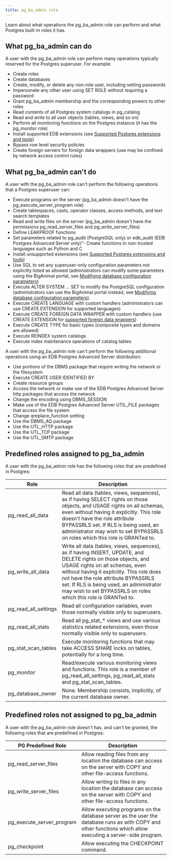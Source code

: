 ```yaml
---
title: pg_ba_admin role
---
```


Learn about what operations the pg_ba_admin role can perform and what Postgres built-in roles it has.

## What pg_ba_admin can do
A user with the pg_ba_admin role can perform many operations typically reserved for the Postgres superuser. For example:

- Create roles
- Create databases
- Create, modify, or delete any non-role user, including setting passwords
- Impersonate any other user using SET ROLE without requiring a password
- Grant pg_ba_admin membership and the corresponding powers to other roles
- Read contents of all Postgres system catalogs in pg_catalog
- Read and write to all user objects (tables, views, and so on)
- Perform all monitoring functions on the Postgres instance (it has the pg_monitor role)
- Install supported EDB extensions (see [Supported Postgres extensions and tools](biganimal/latest/overview/extensions_tools/))
- Bypass row level security policies
- Create foreign servers for foreign data wrappers (use may be confined by network access control rules)

## What pg_ba_admin can't do
A user with the pg_ba_admin role can't perform the following operations that a Postgres superuser can:

- Execute programs on the server (pg_ba_admin doesn't have the pg_execute_server_program role)
- Create tablespaces, casts, operator classes, access methods, and text search templates
- Read and write files on the server (pg_ba_admin doesn't have the permissions pg_read_server_files and pg_write_server_files)
- Define LEAKPROOF functions
- Set parameters related to  pg_audit (PostgreSQL only) or edb_audit (EDB Postgres Advanced Server only)”- Create functions in non-trusted languages such as Python and C
- Install unsupported extensions (see [Supported Postgres extensions and tools](biganimal/latest/overview/extensions_tools/))
- Use SQL to set any superuser-only configuration parameters not explicitly listed as allowed (administrators can modify some parameters using the BigAnimal portal, see [Modifying database configuration parameters](/biganimal/latest/using_cluster/03_modifying_your_cluster/05_db_configuration_parameters/))
- Execute ALTER SYSTEM ... SET to modify the PostgreSQL configuration (administrators can use the BigAnimal portal instead, see [Modifying database configuration parameters](/biganimal/latest/using_cluster/03_modifying_your_cluster/05_db_configuration_parameters/)).
- Execute CREATE LANGUAGE with custom handlers (administrators can use CREATE EXTENSION for supported languages)
- Execute CREATE FOREIGN DATA WRAPPER with custom handlers (use CREATE EXTENSION for [supported foreign data wrappers](/biganimal/release/overview/foreign_data_wrappers))
- Execute CREATE TYPE for basic types (composite types and domains are allowed)
- Execute REINDEX system catalogs
- Execute index maintenance operations of catalog tables


A user with the pg_ba_admin role can't perform the following additional operations using an EDB Postgres Advanced Server distribution:

- Use portions of the DBMS package that require writing the network or the filesystem
- Execute CREATE USER IDENTIFIED BY
- Create resource groups
- Access the network or make use of the EDB Postgres Advanced Server http packages that access the network  
- Change the encoding using DBMS_SESSION 
- Make use of the EDB Postgres Advanced Server UTIL_FILE packages that access the file system
- Change qreplace_function setting
- Use the DBMS_AQ package
- Use the UTL_HTTP package
- Use the UTL_TCP package
- Use the UTL_SMTP package

## Predefined roles assigned to pg_ba_admin

A user with the pg_ba_admin role has the following roles that are predefined in Postgres:

| Role   | Description                                                                                                                                                                                                                                                                                                                                        |
|----------------------|----------------------------------------------------------------------------------------------------------------------------------------------------------------------------------------------------------------------------------------------------------------------------------------------------------------------------------------------------|
| pg_read_all_data     | Read all data (tables, views, sequences), as if having SELECT rights on those objects, and USAGE rights on all schemas, even without having it explicitly. This role doesn't have the role attribute BYPASSRLS set. If RLS is being used, an administrator may wish to set BYPASSRLS on roles which this role is GRANTed to.                      |
| pg_write_all_data    | Write all data (tables, views, sequences), as if having INSERT, UPDATE, and DELETE rights on those objects, and USAGE rights on all schemas, even without having it explicitly. This role does not have the role attribute BYPASSRLS set. If RLS is being used, an administrator may wish to set BYPASSRLS on roles which this role is GRANTed to. |
| pg_read_all_settings | Read all configuration variables, even those normally visible only to superusers.                                                                                                                                                                                                                                                                  |
| pg_read_all_stats    | Read all pg_stat_* views and use various statistics related extensions, even those normally visible only to superusers.                                                                                                                                                                                                                            |
| pg_stat_scan_tables  | Execute monitoring functions that may take ACCESS SHARE locks on tables, potentially for a long time.                                                                                                                                                                                                                                              |
| pg_monitor           | Read/execute various monitoring views and functions. This role is a member of pg_read_all_settings, pg_read_all_stats and pg_stat_scan_tables.                                                                                                                                                                                                     |
| pg_database_owner    | None. Membership consists, implicitly, of the current database owner.                                                                                                                                                                                                                                                                              |

## Predefined roles not assigned to pg_ba_admin

A user with the pg_ba_admin role doesn't has, and can't be granted, the following roles that are predefined in Postgres:

| PG Predefined Role        | Description                                                                                                                                                 |    
|---------------------------|-------------------------------------------------------------------------------------------------------------------------------------------------------------|
| pg_read_server_files      | Allow reading files from any location the database can access on the server with COPY and other file-access functions.                                      |
| pg_write_server_files     | Allow writing to files in any location the database can access on the server with COPY and other file-access functions.                                     | 
| pg_execute_server_program | Allow executing programs on the database server as the user the database runs as with COPY and other functions which allow executing a server-side program. | 
| pg_checkpoint             | Allow executing the CHECKPOINT command.                                                                                                                     | 
